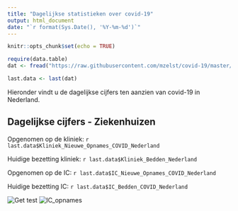 ```yaml
---
title: "Dagelijkse statistieken over covid-19"
output: html_document
date: "`r format(Sys.Date(), '%Y-%m-%d')`"
---
```


```r
knitr::opts_chunk$set(echo = TRUE)
```

```r
require(data.table)
dat <- fread("https://raw.githubusercontent.com/mzelst/covid-19/master/data/all_data.csv")

last.data <- last(dat)


```

Hieronder vindt u de dagelijkse cijfers ten aanzien van covid-19 in Nederland. 

## Dagelijkse cijfers - Ziekenhuizen

Opgenomen op de kliniek: `r last.data$Kliniek_Nieuwe_Opnames_COVID_Nederland`

Huidige bezetting kliniek: `r last.data$Kliniek_Bedden_Nederland`

Opgenomen op de IC: `r last.data$IC_Nieuwe_Opnames_COVID_Nederland`

Huidige bezetting IC: `r last.data$IC_Bedden_COVID_Nederland`


![Get test](https://raw.githubusercontent.com/mzelst/covid-19/master/plots/opnames_per_dag_kliniek.png) ![IC_opnames](https://raw.githubusercontent.com/mzelst/covid-19/master/plots/opnames_per_dag_ic.png)

